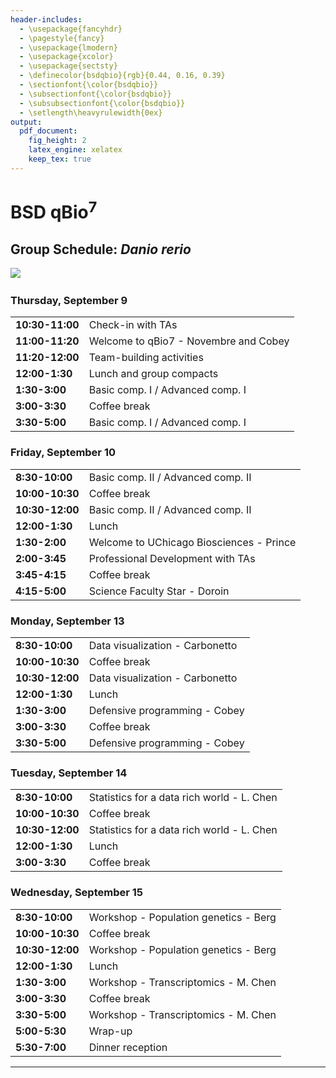 ```yaml
---
header-includes:
  - \usepackage{fancyhdr}
  - \pagestyle{fancy}
  - \usepackage{lmodern}
  - \usepackage{xcolor}
  - \usepackage{sectsty}
  - \definecolor{bsdqbio}{rgb}{0.44, 0.16, 0.39}
  - \sectionfont{\color{bsdqbio}}
  - \subsectionfont{\color{bsdqbio}}
  - \subsubsectionfont{\color{bsdqbio}}
  - \setlength\heavyrulewidth{0ex}
output:
  pdf_document:
    fig_height: 2
    latex_engine: xelatex
    keep_tex: true
---
```

# BSD qBio$^7$ 

## Group Schedule: *Danio rerio*
 ![](https://github.com/StefanoAllesina/BSD-QBio5/raw/master/logo_group/Danio_rerio.png)     

### Thursday, September 9 

------------------    --------------------------------------------
**10:30-11:00**       Check-in with TAs                           
**11:00-11:20**       Welcome to qBio7 - Novembre and Cobey       
**11:20-12:00**       Team-building activities                    
**12:00-1:30**        Lunch and group compacts                    
**1:30-3:00**         Basic comp. I / Advanced comp. I            
**3:00-3:30**         Coffee break                                
**3:30-5:00**         Basic comp. I / Advanced comp. I            
------------------    --------------------------------------------

### Friday, September 10 

------------------    --------------------------------------------
**8:30-10:00**        Basic comp. II / Advanced comp. II          
**10:00-10:30**       Coffee break                                
**10:30-12:00**       Basic comp. II / Advanced comp. II          
**12:00-1:30**        Lunch                                       
**1:30-2:00**         Welcome to UChicago Biosciences - Prince    
**2:00-3:45**         Professional Development with TAs           
**3:45-4:15**         Coffee break                                
**4:15-5:00**         Science Faculty Star - Doroin               
------------------    --------------------------------------------

### Monday, September 13 

------------------    --------------------------------------------
**8:30-10:00**        Data visualization - Carbonetto             
**10:00-10:30**       Coffee break                                
**10:30-12:00**       Data visualization - Carbonetto             
**12:00-1:30**        Lunch                                       
**1:30-3:00**         Defensive programming - Cobey               
**3:00-3:30**         Coffee break                                
**3:30-5:00**         Defensive programming - Cobey               
------------------    --------------------------------------------

### Tuesday, September 14 

------------------    --------------------------------------------
**8:30-10:00**        Statistics for a data rich world - L. Chen  
**10:00-10:30**       Coffee break                                
**10:30-12:00**       Statistics for a data rich world - L. Chen  
**12:00-1:30**        Lunch                                       
**3:00-3:30**         Coffee break                                
------------------    --------------------------------------------

### Wednesday, September 15 

------------------    --------------------------------------------
**8:30-10:00**        Workshop - Population genetics - Berg       
**10:00-10:30**       Coffee break                                
**10:30-12:00**       Workshop - Population genetics - Berg       
**12:00-1:30**        Lunch                                       
**1:30-3:00**         Workshop - Transcriptomics - M. Chen        
**3:00-3:30**         Coffee break                                
**3:30-5:00**         Workshop - Transcriptomics - M. Chen        
**5:00-5:30**         Wrap-up                                     
**5:30-7:00**         Dinner reception                            
------------------    --------------------------------------------



-------

